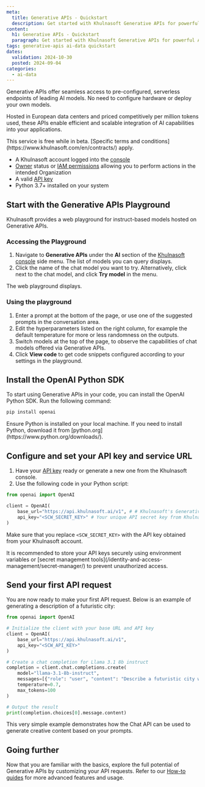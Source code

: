 ```yaml
---
meta:
  title: Generative APIs - Quickstart
  description: Get started with Khulnasoft Generative APIs for powerful AI-driven content generation. Follow this guide to set up, configure, and make your first API request.
content:
  h1: Generative APIs - Quickstart
  paragraph: Get started with Khulnasoft Generative APIs for powerful AI-driven content generation. Follow this guide to set up, configure, and make your first API request.
tags: generative-apis ai-data quickstart
dates:
  validation: 2024-10-30
  posted: 2024-09-04
categories:
  - ai-data
---
```


Generative APIs offer seamless access to pre-configured, serverless endpoints of leading AI models.
No need to configure hardware or deploy your own models.

Hosted in European data centers and priced competitively per million tokens used, these APIs enable efficient and scalable integration of AI capabilities into your applications.

<Message type="important">
  This service is free while in beta. [Specific terms and conditions](https://www.khulnasoft.com/en/contracts/) apply.
</Message>

<Macro id="requirements" />

  - A Khulnasoft account logged into the [console](https://console.khulnasoft.com)
  - [Owner](/identity-and-access-management/iam/concepts/#owner) status or [IAM permissions](/identity-and-access-management/iam/concepts/#permission) allowing you to perform actions in the intended Organization
  - A valid [API key](/identity-and-access-management/iam/how-to/create-api-keys/)
  - Python 3.7+ installed on your system

## Start with the Generative APIs Playground

Khulnasoft provides a web playground for instruct-based models hosted on Generative APIs.

### Accessing the Playground
1. Navigate to **Generative APIs** under the **AI** section of the [Khulnasoft console](https://console.khulnasoft.com/) side menu. The list of models you can query displays.
2. Click the name of the chat model you want to try. Alternatively, click <Icon name="more" /> next to the chat model, and click **Try model** in the menu. 

The web playground displays.

### Using the playground
1. Enter a prompt at the bottom of the page, or use one of the suggested prompts in the conversation area.
2. Edit the hyperparameters listed on the right column, for example the default temperature for more or less randomness on the outputs. 
3. Switch models at the top of the page, to observe the capabilities of chat models offered via Generative APIs. 
4. Click **View code** to get code snippets configured according to your settings in the playground.

## Install the OpenAI Python SDK

To start using Generative APIs in your code, you can install the OpenAI Python SDK. Run the following command:

```sh
pip install openai
```

<Message type="tip">
  Ensure Python is installed on your local machine. If you need to install Python, download it from [python.org](https://www.python.org/downloads/).
</Message>

## Configure and set your API key and service URL

1. Have your [API key](/identity-and-access-management/iam/how-to/create-api-keys/) ready or generate a new one from the Khulnasoft console.
2. Use the following code in your Python script:

```py
from openai import OpenAI

client = OpenAI(
    base_url="https://api.khulnasoft.ai/v1", # # Khulnasoft's Generative APIs service URL
    api_key="<SCW_SECRET_KEY>" # Your unique API secret key from Khulnasoft
)
```

Make sure that you replace `<SCW_SECRET_KEY>` with the API key obtained from your Khulnasoft account.

<Message type="tip">
  It is recommended to store your API keys securely using environment variables or [secret management tools](/identity-and-access-management/secret-manager/) to prevent unauthorized access.
</Message>

## Send your first API request

You are now ready to make your first API request. Below is an example of generating a description of a futuristic city:

```py
from openai import OpenAI

# Initialize the client with your base URL and API key
client = OpenAI(
    base_url="https://api.khulnasoft.ai/v1",
    api_key="<SCW_API_KEY>"
)

# Create a chat completion for Llama 3.1 8b instruct
completion = client.chat.completions.create(
    model="llama-3.1-8b-instruct",
    messages=[{"role": "user", "content": "Describe a futuristic city with advanced technology and green energy solutions."}],
    temperature=0.7,
    max_tokens=100
)

# Output the result
print(completion.choices[0].message.content)
```

This very simple example demonstrates how the Chat API can be used to generate creative content based on your prompts.

## Going further

Now that you are familiar with the basics, explore the full potential of Generative APIs by customizing your API requests. Refer to our [How-to guides](/ai-data/generative-apis/how-to/) for more advanced features and usage.

